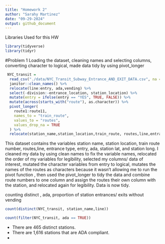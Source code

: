 ```yaml
---
title: "Homework 2"
author: "Sarahy Martinez"
date: "09-29-2024"
output: github_document
---
```


Libraries Used for this HW
```r
library(tidyverse)
library(tidyr)
```

#Problem 1
Loading the dataset, cleaning names and selecting columns, converting character to logical, made data tidy by using pivot_longer

```r
 NYC_transit =
  read_csv("./data/NYC_Transit_Subway_Entrance_AND_EXIT_DATA.csv", na = c("NA", ".", "")) %>% 
  janitor::clean_names() %>% 
  relocate(line:entry, ada,vending) %>% 
  select(-division:-entrance_location, station_location) %>% 
  mutate(entry = ifelse(entry == "YES", TRUE, FALSE)) %>% 
  mutate(across(starts_with("route"), as.character)) %>% 
  pivot_longer(
    route1:route11,
    names_to = "train_route",
    values_to = "routes",
    values_drop_na = TRUE
  ) %>% 
  relocate(station_name,station_location,train_route, routes,line,entrance_type, entry,ada,vending)

```

This dataset contains the variables  station name, station location, train route number, routes,line, entrance type, entry, ada, station lat, and station long. I cleaned my data by using clean names to fix the variable names, relocated the order of my variables for legibility, selected my columns/ data of interest, mutated the character variables from entry to logical, mutates the names of the routes as characters because it wasn't allowing me to run the pivot function , then used the pivot_longer to tidy the data and combine route numbers to one column  and assign the routes their own column with the station, and relocated again for legibility.  Data is now tidy.


counting distinct , ada, proportion of station entrances/ exits without vending

```r
count(distinct(NYC_transit, station_name,line))

count(filter(NYC_transit, ada == TRUE))


```

* There are 465 distinct stations.
* There are 1,616 stations that are ADA compliant. 
*




























